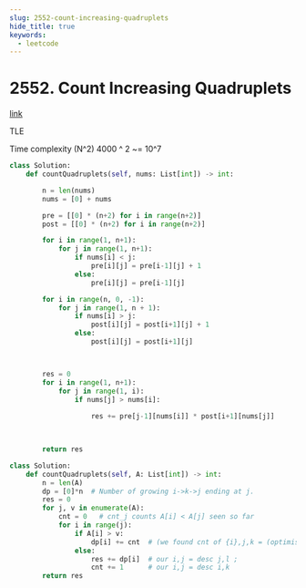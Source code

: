 ```yaml
---
slug: 2552-count-increasing-quadruplets
hide_title: true
keywords:
  - leetcode
---
```


# 2552. Count Increasing Quadruplets

[link](https://leetcode.com/problems/count-increasing-quadruplets/description/)

TLE


Time complexity (N^2) 4000 ^ 2 ~= 10^7

```python
class Solution:
    def countQuadruplets(self, nums: List[int]) -> int:

        n = len(nums)
        nums = [0] + nums

        pre = [[0] * (n+2) for i in range(n+2)]
        post = [[0] * (n+2) for i in range(n+2)]

        for i in range(1, n+1):
            for j in range(1, n+1):
                if nums[i] < j:
                    pre[i][j] = pre[i-1][j] + 1
                else:
                    pre[i][j] = pre[i-1][j]

        for i in range(n, 0, -1):
            for j in range(1, n + 1):
                if nums[i] > j:
                    post[i][j] = post[i+1][j] + 1
                else:
                    post[i][j] = post[i+1][j]



        res = 0
        for i in range(1, n+1):
            for j in range(1, i):
                if nums[j] > nums[i]:
                    
                    res += pre[j-1][nums[i]] * post[i+1][nums[j]]
     


        return res
```

```python
class Solution:
    def countQuadruplets(self, A: List[int]) -> int:
        n = len(A)
        dp = [0]*n  # Number of growing i->k->j ending at j.
        res = 0
        for j, v in enumerate(A):
            cnt = 0   # cnt_j counts A[i] < A[j] seen so far
            for i in range(j):
                if A[i] > v:
                    dp[i] += cnt  # (we found cnt of {i},j,k = (optimised),i,k)
                else:
                    res += dp[i]  # our i,j = desc j,l ; 
                    cnt += 1      # our i,j = desc i,k
        return res

```
